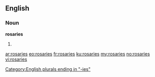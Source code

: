 ==English==

===Noun===
'''rosaries'''

# {{plural of|[[rosary]]}}

[[Category:English plurals ending in "-ies"]]

[[ar:rosaries]]
[[eo:rosaries]]
[[fr:rosaries]]
[[ku:rosaries]]
[[my:rosaries]]
[[no:rosaries]]
[[vi:rosaries]]